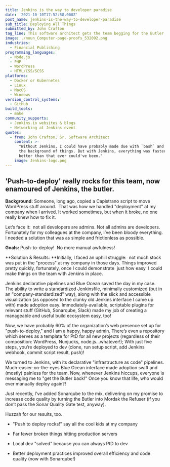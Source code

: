 ```yaml
---
title: Jenkins is the way to developer paradise
date: '2021-10-10T17:52:58.000Z'
post_name: jenkins-is-the-way-to-developer-paradise
sub_title: Deploying All Things
submitted_by: John Crafton
tag_line: This software architect gets the team begging for the Butler!
image: ./noun_Computer-page-proofs_532092.png
industries:
  - Financial Publishing
programming_languages:
  - Node.js
  - PHP
  - ​​WordPress
  - HTML/CSS/SCSS
platforms:
  - Docker or Kubernetes
  - Linux
  - MacOS
  - Windows
version_control_systems:
  - GitHub
build_tools:
  - make
community_supports:
  - Jenkins.io websites & blogs
  - Networking at Jenkins event
quotes:
  - from: John Crafton, Sr. Software Architect
    content: >-
      "Without Jenkins, I could have probably made due with `bash` and `cron` in
      the background of things. But with Jenkins, everything was faster and
      better than that ever could've been."
    image: Jenkins-logo.png
---
```

## 'Push-to-deploy' really rocks for this team, now enamoured of Jenkins, the butler.

**Background:** Someone, long ago, copied a Capistrano script to move WordPress stuff around.  That was how we handled "deployment" at my company when I arrived. It worked sometimes, but when it broke, no one really knew how to fix it.

Let’s face it:  not all developers are admins. Not all admins are developers.  Fortunately for my colleagues at the company, I’ve been bloody everything. I needed a solution that was as simple and frictionless as possible.

**Goals:** Push-to-deploy!  No more manual awfulness!

<Testimonal idx="0" />

**Solution & Results: **Initially, I faced an uphill struggle:  not much stock was put in the "process" at my company in those days. Things improved pretty quickly, fortunately, once I could demonstrate  just how easy  I could make things on the team with Jenkins in place.

Jenkins declarative pipelines and Blue Ocean saved the day in my case. The ability to write a standardized Jenkinsfile, minimally customized (but in an "company-standardized" way), along with the slick and accessible visualization (as opposed to the clunky old Jenkins interface I came up with) made adoption easy. Immediately-available, scriptable plugins for relevant stuff (GitHub, Sonarqube, Slack) made my job of creating a manageable and useful build ecosystem easy, too!

Now, we have probably 60% of the organization’s web presence set up for "push-to-deploy," and I am a happy, happy admin. There’s even a repository which serves as a template for PtD for all new projects (regardless of their composition: WordPress, Nunjucks, node.js…​ whatever!); With just five steps, you’re deployed to dev (clone, run setup script, add Jenkins webhook, commit script result, push)!

We turned to Jenkins, with its declarative "infrastructure as code" pipelines. Much-easier-on-the-eyes Blue Ocean interface made adoption swift and (mostly) painless for the team. Now, whenever Jenkins hiccups, everyone is messaging me to "get the Butler back!" Once you know that life, who would ever manually deploy again?!

Just recently, I’ve added Sonarqube to the mix, delivering on my promise to increase code quality by turning the Butler into Mordak the Refuser (if you don’t pass the Sonar Quality Gate test, anyway).

Huzzah for our results, too.

-   "Push to deploy rocks!" say all the cool kids at my company

-   Far fewer broken things hitting production servers

-   Local dev "solved" because you can always PtD to dev

-   Better deployment practices improved overall efficiency and code quality (now with Sonarqube!)
